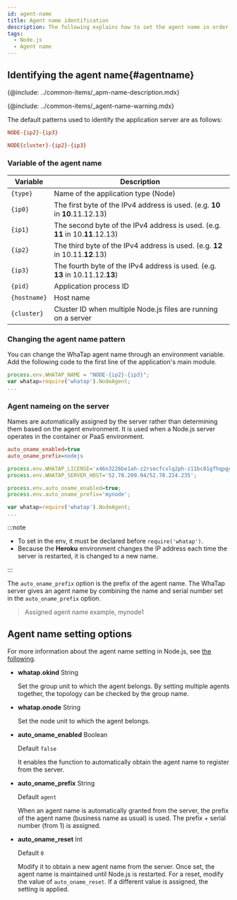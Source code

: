 ```yaml
---
id: agent-name
title: Agent name identification
description: The following explains how to set the agent name in order to identify the monitoring target.
tags:
  - Node.js
  - Agent name
---
```


## Identifying the agent name{#agentname}

{@include: ../common-items/_apm-name-description.mdx}

{@include: ../common-items/_agent-name-warning.mdx}

The default patterns used to identify the application server are as follows:

```ini title='Default pattern'
NODE-{ip2}-{ip3}
```

```ini title='Cluster environment'
NODE{cluster}-{ip2}-{ip3}
```

### Variable of the agent name

| Variable       | Description                                                                      |
| -------------- | -------------------------------------------------------------------------------- |
| `{type}`       | Name of the application type (Node)                                              |
| `{ip0}`        | The first byte of the IPv4 address is used. (e.g. **10** in **10**.11.12.13)     |
| `{ip1}`        | The second byte of the IPv4 address is used. (e.g. **11** in 10.**11**.12.13)    |
| `{ip2}`        | The third byte of the IPv4 address is used. (e.g. **12** in 10.11.**12**.13)     |
| `{ip3}`        | The fourth byte of the IPv4 address is used. (e.g. **13** in 10.11.12.**13**)    |
| `{pid}`        | Application process ID                                                           |
| `{hostname}`   | Host name                                                                        |
| `{cluster}`    | Cluster ID when multiple Node.js files are running on a server                   |

### Changing the agent name pattern

You can change the WhaTap agent name through an environment variable. Add the following code to the first line of the application's main module.

```javascript {1} showLineNumbers
process.env.WHATAP_NAME = "NODE-{ip2}-{ip3}";
var whatap=require('whatap').NodeAgent;
...
```

### Agent nameing on the server

Names are automatically assigned by the server rather than determining them based on the agent environment. It is used when a Node.js server operates in the container or PaaS environment.

```ini title='whatap.conf' showLineNumbers
auto_oname_enabled=true
auto_oname_prefix=nodejs
```

```javascript title='Set the .env(app.js)' {4,5} showLineNumbers
process.env.WHATAP_LICENSE='x46n3226be1ah-z2rsecfcvlq2ph-z11bc81gfhqpgg';
process.env.WHATAP_SERVER_HOST='52.78.209.94/52.78.224.235';

process.env.auto_oname_enabled=true;
process.env.auto_oname_prefix='mynode';

var whatap=require('whatap').NodeAgent;
...
```

:::note

-   To set in the env, it must be declared before `require('whatap')`.
-   Because the **Heroku** environment changes the IP address each time the server is restarted, it is changed to a new name.

:::

The `auto_oname_prefix` option is the prefix of the agent name. The WhaTap server gives an agent name by combining the name and serial number set in the `auto_oname_prefix` option.

> Assigned agent name example, mynode1

## Agent name setting options

For more information about the agent name setting in Node.js, see [the following](#agentname).

-   **whatap.okind** <span class='type'>String</span>

    Set the group unit to which the agent belongs. By setting multiple agents together, the topology can be checked by the group name.

-   **whatap.onode** <span class='type'>String</span>

    Set the node unit to which the agent belongs.

-   **auto_oname_enabled** <span class='type'>Boolean</span>

    Default `false`

    It enables the function to automatically obtain the agent name to register from the server.

-   **auto_oname_prefix** <span class='type'>String</span>

    Default `agent`

    When an agent name is automatically granted from the server, the prefix of the agent name (business name as usual) is used. The prefix + serial number (from 1) is assigned.

-   **auto_oname_reset** <span class='type'>Int</span>

    Default `0`

    Modify it to obtain a new agent name from the server. Once set, the agent name is maintained until Node.js is restarted. For a reset, modify the value of `auto_oname_reset`. If a different value is assigned, the setting is applied.
